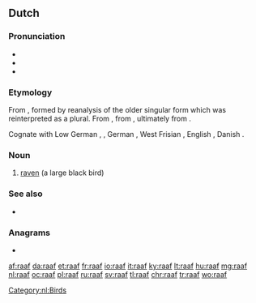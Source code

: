 {{also|Raaf|RAAF}}
==Dutch==

===Pronunciation===
* {{audio|Nl-raaf.ogg|audio|lang=nl}}
* {{IPA|/raːf/|lang=nl}}
* {{rhymes|aːf|lang=nl}}

===Etymology===
From {{inh|nl|dum|rāve}}, formed by reanalysis of the older singular form {{m|dum|rāven}} which was reinterpreted as a plural. From {{inh|nl|odt|*ravan}}, from {{inh|nl|gem-pro|*hrabnaz}}, ultimately from {{der|nl|ine-pro|*ḱorh₂-}}.

Cognate with Low German {{m|nds|Raav}}, {{m|nds|Roov}}, German {{m|de|Rabe}}, West Frisian {{m|fy|raven}}, English {{m|en|raven}}, Danish {{m|da|ravn}}.

===Noun===
{{nl-noun|m|g2=f|-ven|raafje}}

# [[raven]] (a large black bird)

===See also===
* {{l|nl|kraai|g=m}}

===Anagrams===
* {{l|nl|Afar}}

[[Category:nl:Birds]]

[[af:raaf]]
[[da:raaf]]
[[et:raaf]]
[[fr:raaf]]
[[io:raaf]]
[[it:raaf]]
[[ky:raaf]]
[[lt:raaf]]
[[hu:raaf]]
[[mg:raaf]]
[[nl:raaf]]
[[oc:raaf]]
[[pl:raaf]]
[[ru:raaf]]
[[sv:raaf]]
[[tl:raaf]]
[[chr:raaf]]
[[tr:raaf]]
[[wo:raaf]]
